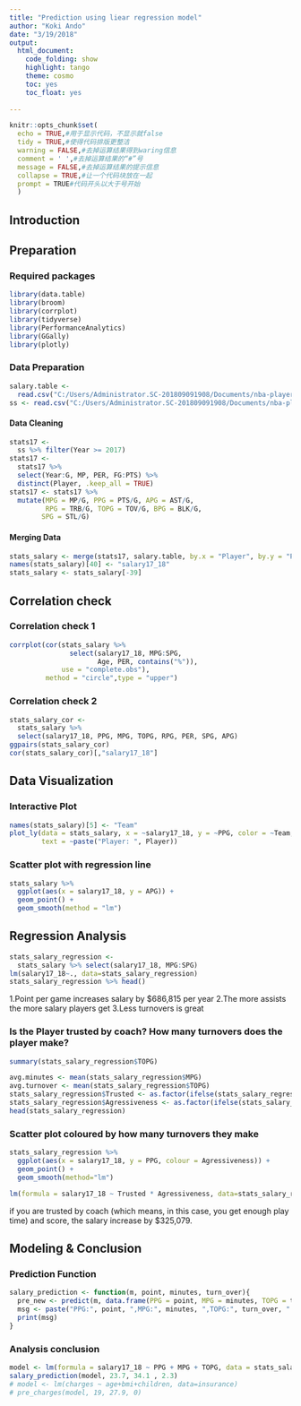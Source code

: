 ---
title: "Prediction using liear regression model"
author: "Koki Ando"
date: "3/19/2018"
output:
  html_document:
    code_folding: show
    highlight: tango
    theme: cosmo
    toc: yes
    toc_float: yes
    
---

```{r setup, include=FALSE}
knitr::opts_chunk$set(
  echo = TRUE,#用于显示代码，不显示就false
  tidy = TRUE,#使得代码排版更整洁
  warning = FALSE,#去掉运算结果得到waring信息
  comment = ' ',#去掉运算结果的“#”号
  message = FALSE,#去掉运算结果的提示信息
  collapse = TRUE,#让一个代码块放在一起
  prompt = TRUE#代码开头以大于号开始
  )
```

## Introduction

## Preparation
### Required packages

```{r}
library(data.table)
library(broom)
library(corrplot)
library(tidyverse)
library(PerformanceAnalytics)
library(GGally)
library(plotly)
```

### Data Preparation
```{r}
salary.table <- 
  read.csv("C:/Users/Administrator.SC-201809091908/Documents/nba-players-stats/NBA_season1718_salary.csv")
ss <- read.csv("C:/Users/Administrator.SC-201809091908/Documents/nba-players-stats/Seasons_Stats.csv")
```

#### Data Cleaning
```{r}
stats17 <- 
  ss %>% filter(Year >= 2017)
stats17 <- 
  stats17 %>% 
  select(Year:G, MP, PER, FG:PTS) %>% 
  distinct(Player, .keep_all = TRUE)
stats17 <- stats17 %>% 
  mutate(MPG = MP/G, PPG = PTS/G, APG = AST/G, 
         RPG = TRB/G, TOPG = TOV/G, BPG = BLK/G, 
        SPG = STL/G) 
```
#### Merging Data
```{r}
stats_salary <- merge(stats17, salary.table, by.x = "Player", by.y = "Player")
names(stats_salary)[40] <- "salary17_18"
stats_salary <- stats_salary[-39]
```

## Correlation check
### Correlation check 1
```{r}
corrplot(cor(stats_salary %>% 
               select(salary17_18, MPG:SPG, 
                      Age, PER, contains("%")), 
             use = "complete.obs"), 
         method = "circle",type = "upper")
```

### Correlation check 2
```{r}
stats_salary_cor <- 
  stats_salary %>% 
  select(salary17_18, PPG, MPG, TOPG, RPG, PER, SPG, APG)
ggpairs(stats_salary_cor)
cor(stats_salary_cor)[,"salary17_18"]
```

## Data Visualization
### Interactive Plot
```{r}
names(stats_salary)[5] <- "Team"
plot_ly(data = stats_salary, x = ~salary17_18, y = ~PPG, color = ~Team,
        text = ~paste("Player: ", Player))
```

### Scatter plot with regression line
```{r}
stats_salary %>% 
  ggplot(aes(x = salary17_18, y = APG)) + 
  geom_point() + 
  geom_smooth(method = "lm")
```

## Regression Analysis
```{r}
stats_salary_regression <- 
  stats_salary %>% select(salary17_18, MPG:SPG)
lm(salary17_18~., data=stats_salary_regression)
stats_salary_regression %>% head()
```

1.Point per game increases salary by $686,815 per year
2.The more assists the more salary players get
3.Less turnovers is great


### Is the Player trusted by coach? How many turnovers does the player make?
```{r}
summary(stats_salary_regression$TOPG)
```

```{r}
avg.minutes <- mean(stats_salary_regression$MPG)
avg.turnover <- mean(stats_salary_regression$TOPG)
stats_salary_regression$Trusted <- as.factor(ifelse(stats_salary_regression$MPG >= avg.minutes, "Yes", "No"))
stats_salary_regression$Agressiveness <- as.factor(ifelse(stats_salary_regression$TOPG >= avg.turnover, "Yes", "No"))
head(stats_salary_regression)
```
### Scatter plot coloured by how many turnovers they make
```{r}
stats_salary_regression %>% 
  ggplot(aes(x = salary17_18, y = PPG, colour = Agressiveness)) + 
  geom_point() + 
  geom_smooth(method="lm")
```


```{r}
lm(formula = salary17_18 ~ Trusted * Agressiveness, data=stats_salary_regression)
```

if you are trusted by coach (which means, in this case, you get enough play time) and score, the salary increase by $325,079.

## Modeling & Conclusion
### Prediction Function
```{r}
salary_prediction <- function(m, point, minutes, turn_over){
  pre_new <- predict(m, data.frame(PPG = point, MPG = minutes, TOPG = turn_over))
  msg <- paste("PPG:", point, ",MPG:", minutes, ",TOPG:", turn_over, " ==> Expect Salary: $", round(pre_new), sep = "")
  print(msg)
}
```


### Analysis conclusion
```{r}
model <- lm(formula = salary17_18 ~ PPG + MPG + TOPG, data = stats_salary_regression)
salary_prediction(model, 23.7, 34.1	, 2.3)
# model <- lm(charges ~ age+bmi+children, data=insurance)
# pre_charges(model, 19, 27.9, 0)
```